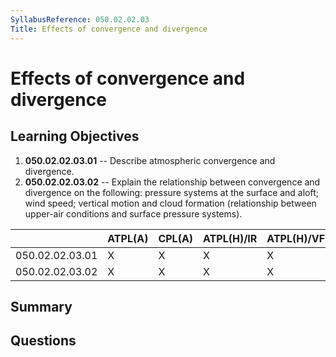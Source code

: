 ```yaml
---
SyllabusReference: 050.02.02.03
Title: Effects of convergence and divergence
---
```


# Effects of convergence and divergence

## Learning Objectives

1. **050.02.02.03.01** -- Describe atmospheric convergence and divergence.
2. **050.02.02.03.02** -- Explain the relationship between convergence and
   divergence on the following: pressure systems at the surface and aloft; wind
   speed; vertical motion and cloud formation (relationship between upper-air
   conditions and surface pressure systems).

|                 | ATPL(A) | CPL(A) | ATPL(H)/IR | ATPL(H)/VFR | CPL(H) | IR  | CBIR(A) |
| --------------- | ------- | ------ | ---------- | ----------- | ------ | --- | ------- |
| 050.02.02.03.01 | X       | X      | X          | X           | X      | X   | X       |
| 050.02.02.03.02 | X       | X      | X          | X           | X      | X   | X       |

## Summary

## Questions
